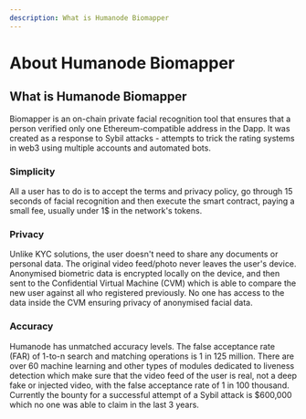 ```yaml
---
description: What is Humanode Biomapper
---
```



# About Humanode Biomapper

## What is Humanode Biomapper

Biomapper is an on-chain private facial recognition tool that ensures that
a person verified only one Ethereum-compatible address in the Dapp.
It was created as a response to Sybil attacks - attempts to trick the rating
systems in web3 using multiple accounts and automated bots.

### Simplicity

All a user has to do is to accept the terms and privacy policy,
go through 15 seconds of facial recognition and then execute the smart contract,
paying a small fee, usually under 1$ in the network's tokens.

### Privacy

Unlike KYC solutions, the user doesn't need to share any documents or personal
data.
The original video feed/photo never leaves the user's device.
Anonymised biometric data is encrypted locally on the device, and then sent to
the Confidential Virtual Machine (CVM) which is able to compare the new user
against all who registered previously.
No one has access to the data inside the CVM ensuring privacy of anonymised
facial data.

### Accuracy

Humanode has unmatched accuracy levels. The false acceptance rate (FAR) of
1-to-n search and matching operations is 1 in 125 million.
There are over 60 machine learning and other types of modules dedicated
to liveness detection which make sure that the video feed of the user
is real, not a deep fake or injected video, with the false acceptance rate
of 1 in 100 thousand.
Currently the bounty for a successful attempt of a Sybil attack is $600,000
which no one was able to claim in the last 3 years.
